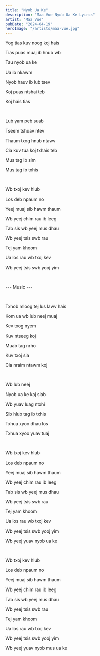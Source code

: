 ```yaml
---
title: "Nyob Ua Ke"
description: "Maa Vue Nyob Ua Ke Lyircs"
artist: "Maa Vue"
pubDate: "2024-04-19"
heroImage: "/artists/maa-vue.jpg"
---
```


Yog tias kuv noog koj hais

Tias puas muaj ib hnub wb

Tau nyob ua ke

Ua ib nkawm

Nyob hauv ib lub tsev

Koj puas ntshai teb

Koj hais tias

<br />

Lub yam peb suab

Tseem tshuav ntev

Thaum txog hnub ntawv

Cia kuv tua koj txhais teb

Mus tag ib sim

Mus tag ib txhis

<br />

Wb txoj kev hlub

Los deb npaum no

Yeej muaj sib hawm thaum

Wb yeej chim rau ib leeg

Tab sis wb yeej mus dhau

Wb yeej tsis swb rau

Tej yam khoom

Ua los rau wb txoj kev

Wb yeej tsis swb yooj yim

<br />

--- Music ---

<br />

Txhob mloog tej lus lawv hais

Kom ua wb lub neej muaj

Kev txog nyem

Kuv ntseeg koj

Muab tag nrho

Kuv txoj sia

Cia nraim ntawm koj

<br />

Wb lub neej

Nyob ua ke kaj siab

Wb yuav luag ntxhi

Sib hlub tag ib txhis

Txhua xyoo dhau los

Txhua xyoo yuav tuaj

<br />

Wb txoj kev hlub

Los deb npaum no

Yeej muaj sib hawm thaum

Wb yeej chim rau ib leeg

Tab sis wb yeej mus dhau

Wb yeej tsis swb rau

Tej yam khoom

Ua los rau wb txoj kev

Wb yeej tsis swb yooj yim

Wb yeej yuav nyob ua ke

<br />

Wb txoj kev hlub

Los deb npaum no

Yeej muaj sib hawm thaum

Wb yeej chim rau ib leeg

Tab sis wb yeej mus dhau

Wb yeej tsis swb rau

Tej yam khoom

Ua los rau wb txoj kev

Wb yeej tsis swb yooj yim

Wb yeej yuav nyob mus ua ke

